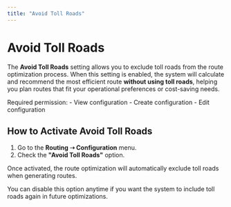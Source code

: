 ```yaml
---
title: "Avoid Toll Roads"
---
```


# Avoid Toll Roads

The **Avoid Toll Roads** setting allows you to exclude toll roads from the route optimization process. When this setting is enabled, the system will calculate and recommend the most efficient route **without using toll roads**, helping you plan routes that fit your operational preferences or cost-saving needs.

<Note>
Required permission:
- View configuration
- Create configuration
- Edit configuration
</Note>

## How to Activate Avoid Toll Roads

1. Go to the **Routing ➝ Configuration** menu.
2. Check the **"Avoid Toll Roads"** option.

Once activated, the route optimization will automatically exclude toll roads when generating routes.

You can disable this option anytime if you want the system to include toll roads again in future optimizations.
